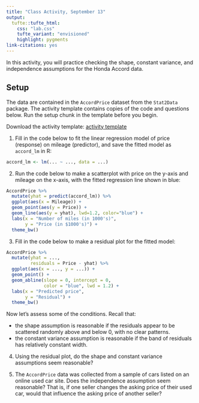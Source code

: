 ```yaml
---
title: "Class Activity, September 13"
output: 
  tufte::tufte_html:
    css: "lab.css"
    tufte_variant: "envisioned"
    highlight: pygments
link-citations: yes
---
```


In this activity, you will practice checking the shape, constant variance, and independence assumptions for the Honda Accord data.

## Setup

The data are contained in the `AccordPrice` dataset from the `Stat2Data` package. The activity template contains copies of the code and questions below. Run the setup chunk in the template before you begin.

Download the activity template: [activity template](https://sta112-f21.github.io/class_activities/ca_lecture_10_template.Rmd)

1. Fill in the code below to fit the linear regression model of price (response) on mileage (predictor), and save the fitted model as `accord_lm` in R:

```r
accord_lm <- lm(... ~ ..., data = ...)
```

2. Run the code below to make a scatterplot with price on the y-axis and mileage on the x-axis, with the fitted regression line shown in blue:

```r
AccordPrice %>%
  mutate(yhat = predict(accord_lm)) %>%
  ggplot(aes(x = Mileage)) +
  geom_point(aes(y = Price)) +
  geom_line(aes(y = yhat), lwd=1.2, color="blue") +
  labs(x = "Number of miles (in 1000's)",
       y = "Price (in $1000's)") +
  theme_bw()
```

3. Fill in the code below to make a residual plot for the fitted model:

```r
AccordPrice %>%
  mutate(yhat = ...,
         residuals = Price - yhat) %>%
  ggplot(aes(x = ..., y = ...)) +
  geom_point() +
  geom_abline(slope = 0, intercept = 0, 
              color = "blue", lwd = 1.2) +
  labs(x = "Predicted price",
       y = "Residual") +
  theme_bw()
```

Now let's assess some of the conditions. Recall that:

* the shape assumption is reasonable if the residuals appear to be scattered randomly above and below 0, with no clear patterns.
* the constant variance assumption is reasonable if the band of residuals has relatively constant width.

4. Using the residual plot, do the shape and constant variance assumptions seem reasonable? 

5. The `AccordPrice` data was collected from a sample of cars listed on an online used car site. Does the independence assumption seem reasonable? That is, if one seller changes the asking price of their used car, would that influence the asking price of another seller?